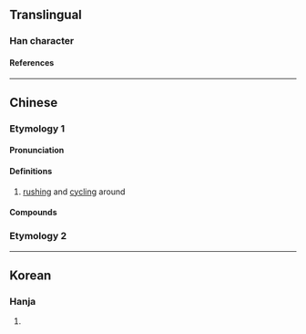 {{character info/new}}
{{also|澐}}
==Translingual==

===Han character===
{{Han char|rn=85|rad=水|as=04|sn=7|four=31131|canj=EMMI|ids=⿰氵云}}

====References====
{{Han ref|kx=0610.010|dkj=17185|dj=1002.110|hdz=31558.040|uh=6C84}}

----

==Chinese==
{{zh-forms}}

===Etymology 1===

====Pronunciation====
{{zh-pron
|m=yún
|c=wan4
|mn=xm,qz:ûn/zz:în
|mn-t=ung5
|mc=y
|oc=y
|ma=y
|cat=a
}}

====Definitions====
{{zh-hanzi}}

# {{lb|zh|of a wave}} [[rushing]] and [[cycling]] around

====Compounds====
{{zh-der|沄沄|泫沄}}

===Etymology 2===
{{zh-see|澐}}

----

==Korean==

===Hanja===
{{ko-hanja|hangeul=운|eumhun=|rv=un|mr=un|y=wun}}

# {{defn|lang=ko|sort=水04}}